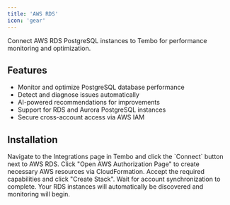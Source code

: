 ```yaml
---
title: 'AWS RDS'
icon: 'gear'
---
```


Connect AWS RDS PostgreSQL instances to Tembo for performance monitoring and optimization.

## Features

- Monitor and optimize PostgreSQL database performance
- Detect and diagnose issues automatically
- AI-powered recommendations for improvements
- Support for RDS and Aurora PostgreSQL instances
- Secure cross-account access via AWS IAM

## Installation

<Steps>
  <Step title="Connect">
    Navigate to the Integrations page in Tembo and click the `Connect` button next to AWS RDS.
  </Step>
  <Step title="AWS Authorization">
    Click "Open AWS Authorization Page" to create necessary AWS resources via CloudFormation. Accept the required capabilities and click "Create Stack".
  </Step>
  <Step title="Sync Complete">
    Wait for account synchronization to complete. Your RDS instances will automatically be discovered and monitoring will begin.
  </Step>
</Steps> 
